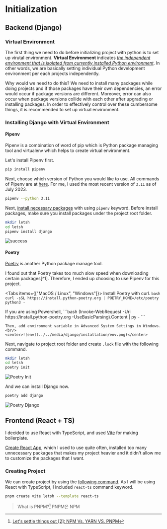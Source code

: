 
# Initialization

## Backend (Django)

### Virtual Environment

The first thing we need to do before initializing project with python is to set up virutal environment.
**Virtual Environment** indicates <ins>_the independent environment that is isolated from currently installed Python environment_</ins>.
In other words, we are basically setting individual Python development environment per each projects independently.

Why would we need to do this? We need to install many packages while doing projects and if those packages have their own dependencies,
an error would occur if package versions are different.
Moreover, error can also occur when package versions collide with each other after upgrading or installing packages.
In order to effectively control over these cumbersome things, it is recommended to set up virtual environment.

### Installing Django with Virtual Environment

#### Pipenv

Pipenv is a combination of word of pip which is Python package managing tool and virtualenv which helps to create virtual environment.

Let's install Pipenv first.

```bash
pip install pipenv
```

Next, choose which version of Python you would like to use. All commands of Pipenv are at [here](https://github.com/pypa/pipenv#usage-examples).
For me, I used the most recent version of `3.11` as of July 2023.

```bash
pipenv --python 3.11
```

Next, [install necessary packages](https://github.com/pypa/pipenv#install-packages) with using `pipenv` keyword. Before install packages, make sure you install packages under the project root folder.

```bash
mkdir letsh
cd letsh
pipenv install django
```

![success](../../media/django/installation/success.png)

#### Poetry

[Poetry](https://python-poetry.org/docs/) is another Python package manage tool.

<Callout type="error" emoji="🚨">
  I found out that Poetry takes too much slow speed when downloading certain packages[^1]. 
  Therefore, I ended up choosing to use Pipenv for this project.

[^1]: [Poetry is extremely slow when resolving the dependencies](https://github.com/python-poetry/poetry/issues/2094#issuecomment-596224736)

</Callout>

<Tabs items={["MacOS / Linux", "Windows"]}>
  <Tab>
    Install Poetry with curl.
    ```bash
    curl -sSL https://install.python-poetry.org | POETRY_HOME=/etc/poetry python3 -
    ```

  </Tab>
  <Tab>
    If you are using Powershell, 
    ```bash
    (Invoke-WebRequest -Uri https://install.python-poetry.org -UseBasicParsing).Content | py -
    ```

    Then, add environment variable in Advanced System Settings in Windows.
    <br/>
    <center>![env](../../media/django/installation/env.png)</center>

  </Tab>
</Tabs>

Next, navigate to project root folder and create `.lock` file with the following command.

```bash
mkdir letsh
cd letsh
poetry init
```

![Poetry Init](../../media/django/installation/poetry_init.png)

And we can install Django now.

```bash
poetry add django
```

![Poetry Django](../../media/django/installation/poetry_django.png)

## Frontend (React + TS)

I decided to use React with TypeScript, and used [Vite](https://vitejs.dev/guide/#overview) for making boilerplate.

[Create React App](https://create-react-app.dev/docs/getting-started), which I used to use quite often, installed too many unnecessary packages
that makes my project heavier and it didn't allow me to customize the packages that I want.

### Creating Project

We can create project by using the [following command](https://vitejs.dev/guide/#scaffolding-your-first-vite-project).
As I will be using React with TypeScript, I included `react-ts` command keyword.

```bash
pnpm create vite letsh --template react-ts
```

> What is PNPM?[^2]
> PNPM은 NPM

[^2]: [Let's settle things out [2]: NPM Vs. YARN VS. PNPM](https://dev.to/ayoub3bidi/lets-settle-things-out-2-npm-vs-yarn-vs-pnpm-5e04)
